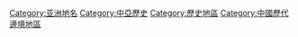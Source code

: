 {{catmore}}

[[Category:亚洲地名|Category:亚洲地名]]
[[Category:中亞歷史|Category:中亞歷史]]
[[Category:歷史地區|Category:歷史地區]]
[[Category:中國歷代邊境地區|Category:中國歷代邊境地區]]